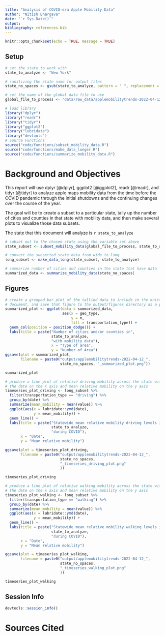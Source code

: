 ```yaml
---
title: "Analysis of COVID-era Apple Mobility Data"
author: "Nitish Bhargava"
date: "`r Sys.Date()`"
output:
bibliography: references.bib
---
```


```r
knitr::opts_chunk$set(echo = TRUE, message = TRUE)
```

## Setup 

```r
# set the state to work with
state_to_analyze <- "New York"

# sanitizing the state name for output files
state_no_spaces <- gsub(state_to_analyze, pattern = " ", replacement = "_")

# set the name of the global data file to use
global_file_to_process <- "data/raw_data/applemobilitytrends-2022-04-12.csv"
```

```r
# load library
library("dplyr")
library("readr")
library("tidyr")
library("ggplot2")
library("lubridate")
library("devtools")
# Source Functions
source("code/functions/subset_mobility_data.R")
source("code/functions/make_data_longer.R")
source("code/functions/summarize_mobility_data.R")
```

# Background and Objectives

This report will use dplyr [@dplyr], ggplot2 [@ggplot2], readr [@readr], and tidyr [@tidyr] to analyze apple maps mobility data from the time before the COVID pandemic through the initial shutdowns and the continuing changes over the course of the year. 

The goal will be to create a subset to a particular state, tally up the number of cities and counties in that state with mobility data, and then make several plots to visualize those data subsets.

The state that this document will analyze is `r state_to_analyze`

```r
# subset out to the chosen state using the variable set above
state_subset <- subset_mobility_data(global_file_to_process, state_to_analyze)

```

```r
# convert the subsetted state data from wide to long
long_subset <- make_data_long(state_subset, state_to_analyze)
```

```r
# summarize number of cities and counties in the state that have data
summarized_data <- summarize_mobility_data(state_no_spaces)
```

## Figures

```r
# create a grouped bar plot of the tallied data to include in the knitted
# document, and save that figure to the output/figures directory as a png
summarized_plot <- ggplot(data = summarized_data,
                          aes(x = geo_type,
                              y = n,
                              fill = transportation_type)) +
  geom_col(position = position_dodge()) +
  labs(title = paste("Number of cities and/or counties in",
                     state_to_analyze,
                     "with mobility data"),
                     x = "Type of area",
                     y = "Number of Area")
ggsave(plot = summarized_plot,
       filename = paste0("output/applemobilitytrends-2022-04-12_",
                         state_no_spaces, "_summarized_plot.png"))

summarized_plot
```

```r
# produce a line plot of relative driving mobility across the state with
# the date on the x axis and mean relative mobility on the y axis
timeseries_plot_driving <- long_subset %>%
  filter(transportation_type == "driving") %>%
  group_by(date) %>%
  summarize(mean_mobility = mean(value)) %>%
  ggplot(aes(x = lubridate::ymd(date),
             y = mean_mobility)) +
  geom_line() +
  labs(title = paste("Statewide mean relative mobility driving levels in",
                     state_to_analyze,
                     "during COVID"),
       x = "Date",
       y = "Mean relative mobility")

ggsave(plot = timeseries_plot_driving,
       filename = paste0("output/applemobilitytrends-2022-04-12_",
                         state_no_spaces,
                         "_timeseries_driving_plot.png"
                         ))

timeseries_plot_driving
```

```r
# produce a line plot of relative walking mobility across the state with
# the date on the x axis and mean relative mobility on the y axis
timeseries_plot_walking <- long_subset %>%
  filter(transportation_type == "walking") %>%
  group_by(date) %>%
  summarize(mean_mobility = mean(value)) %>%
  ggplot(aes(x = lubridate::ymd(date),
             y = mean_mobility)) +
  geom_line() +
  labs(title = paste("Statewide mean relative mobility walking levels in",
                     state_to_analyze,
                     "during COVID"),
       x = "Date",
       y = "Mean relative mobility")

ggsave(plot = timeseries_plot_walking,
       filename = paste0("output/applemobilitytrends-2022-04-12_",
                         state_no_spaces,
                         "_timeseries_walking_plot.png"
                         ))

timeseries_plot_walking
```

## Session Info

```r
devtools::session_info()
```



# Sources Cited
